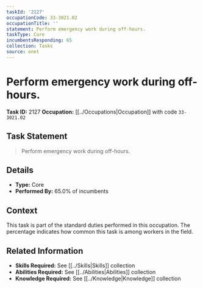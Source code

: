 ```yaml
---
taskId: '2127'
occupationCode: 33-3021.02
occupationTitle: ''
statement: Perform emergency work during off-hours.
taskType: Core
incumbentsResponding: 65
collection: Tasks
source: onet
---
```

# Perform emergency work during off-hours.

**Task ID:** 2127
**Occupation:** [[../Occupations|Occupation]] with code `33-3021.02`

## Task Statement

> Perform emergency work during off-hours.

## Details

- **Type:** Core
- **Performed By:** 65.0% of incumbents

## Context

This task is part of the standard duties performed in this occupation. The percentage indicates how common this task is among workers in the field.

## Related Information

- **Skills Required:** See [[../Skills|Skills]] collection
- **Abilities Required:** See [[../Abilities|Abilities]] collection
- **Knowledge Required:** See [[../Knowledge|Knowledge]] collection
